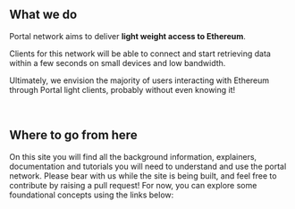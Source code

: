 
<br />
<br />
<br />
<Splash />
<br />
<br />
<br />
<br />
<br />

## What we do

<SummaryIcons />

Portal network aims to deliver **light weight access to Ethereum**.

Clients for this network will be able to connect and start retrieving data within a few seconds on small devices and low bandwidth.

Ultimately, we envision the majority of users interacting with Ethereum through Portal light clients, probably without even knowing it!

<br />
<PortalRings />

## Where to go from here

On this site you will find all the background information, explainers, documentation and tutorials you will need to understand and use the portal network. Please bear with us while the site is being built, and feel free to contribute by raising a pull request!
For now, you can explore some foundational concepts using the links below:

<br />
<Cards>
  <Card title="Background" href="overview/background" />
  <Card title="What is Portal?" href="overview/what-is-portal" />
  <Card title="Videos" href="resources/videos" />
</Cards>
